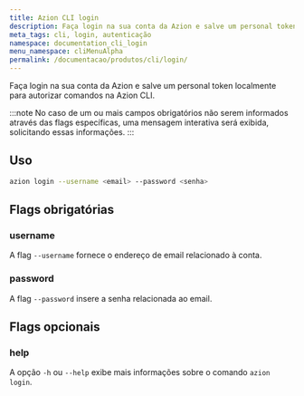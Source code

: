 ```yaml
---
title: Azion CLI login
description: Faça login na sua conta da Azion e salve um personal token localmente para autorizar comandos na CLI.
meta_tags: cli, login, autenticação
namespace: documentation_cli_login
menu_namespace: cliMenuAlpha
permalink: /documentacao/produtos/cli/login/
---
```


Faça login na sua conta da Azion e salve um personal token localmente para autorizar comandos na Azion CLI.

:::note
No caso de um ou mais campos obrigatórios não serem informados através das flags específicas, uma mensagem interativa será exibida, solicitando essas informações.
:::

## Uso

```bash
azion login --username <email> --password <senha>
```


## Flags obrigatórias

### username

A flag `--username` fornece o endereço de email relacionado à conta.

### password

A flag `--password` insere a senha relacionada ao email.


## Flags opcionais

### help

A opção `-h` ou `--help` exibe mais informações sobre o comando `azion login`.
